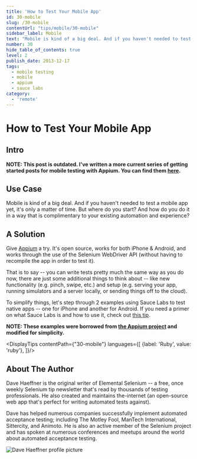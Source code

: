 ```yaml
---
title: 'How to Test Your Mobile App'
id: 30-mobile
slug: /30-mobile
contentUrl: "tips/mobile/30-mobile"
sidebar_label: Mobile
text: "Mobile is kind of a big deal. And if you haven't needed to test a mobile app yet, it's only a matter of time. But where do you start? And how do you do it in a way that is complimentary to your existing automation and experience?"
number: 30
hide_table_of_contents: true
level: 2
publish_date: 2013-12-17
tags:
  - mobile testing
  - mobile
  - appium
  - sauce labs
category:
  - 'remote'
---
```


# How to Test Your Mobile App

## Intro

__NOTE: This post is outdated. I've written a more current series of getting started posts for mobile testing
with Appium. You can find them [here](https://saucelabs.com/resources/articles/appium-bootcamp-chapter-1).__

## Use Case

Mobile is kind of a big deal. And if you haven't needed to test a mobile app yet, it's only a matter of time.
But where do you start? And how do you do it in a way that is complimentary to your existing automation and experience?

## A Solution

Give [Appium](https://appium.io/) a try. It's open source, works for both iPhone & Android, and works through the use
of the Selenium WebDriver API (without having to recompile the app in order to test it).

That is to say -- you can write tests pretty much the same way as you do now, there are just some additional things
to think about -- like new functionality (e.g. pinch, swipe, etc.) and setup (e.g. serving your app, running
simulators and a server locally, or sending things off to the cloud).

To simplify things, let's step through 2 examples using Sauce Labs to test native apps -- one for iPhone and
another for Android. If you need a primer on what Sauce Labs is and how to use it, check out
[this tip](https://elementalselenium.com/docs/cloud/26-cloud).

__NOTE: These examples were borrowed from
[the Appium project](https://github.com/appium/appium/tree/master/sample-code/examples/ruby) and modified for simplicity.__




<DisplayTips contentPath={"30-mobile"} languages={[
    {label: 'Ruby', value: 'ruby'},
]}/>


## About The Author

Dave Haeffner is the original writer of Elemental Selenium -- a free, once weekly Selenium tip newsletter that's read
by thousands of testing professionals. He also created and maintains the-internet (an open-source web app that's
perfect for writing automated tests against).

Dave has helped numerous companies successfully implement automated acceptance testing; including The Motley Fool,
ManTech International, Sittercity, and Animoto. He is also an active member of the Selenium project and has spoken
at numerous conferences and meetups around the world about automated acceptance testing.

![Dave Haeffner profile picture](/img/authors/dave-haeffner.jpeg#author-img 'a title')

